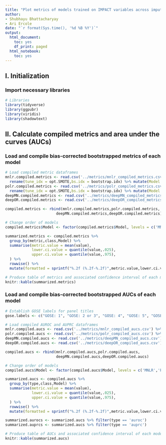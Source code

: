 ```yaml
---
title: "Plot metrics of models trained on IMPACT variables across imputations"
author:
- Shubhayu Bhattacharyay
- Ari Ercole
date: "`r format(Sys.time(), '%d %B %Y')`"
output:
  html_document:
    toc: yes
    df_print: paged
  html_notebook:
    toc: yes
---
```

<style type="text/css">
.main-container {
max-width: 1800px;
margin-left: auto;
margin-right: auto;
}
</style>

## I. Initialization

### Import necessary libraries
```r
# Libraries
library(tidyverse)
library(ggpubr)
library(viridis)
library(shadowtext)
```

## II. Calculate compiled metrics and area under the curves (AUCs)

### Load and compile bias-corrected bootstrapped metrics of each model
```r
# Load compiled metric dataframes
mnlr.compiled.metrics <- read.csv('../metrics/mnlr_compiled_metrics.csv') %>% 
  rename(tune_idx = opt.SMOTE,bs.idx = bootstrap.idx) %>% mutate(Model = 'MNLR')
polr.compiled.metrics <- read.csv('../metrics/polr_compiled_metrics.csv') %>% 
  rename(tune_idx = opt.SMOTE,bs.idx = bootstrap.idx) %>% mutate(Model = 'POLR')
deepMN.compiled.metrics <- read.csv('../metrics/deepMN_compiled_metrics.csv') %>% mutate(Model = 'DeepMN')
deepOR.compiled.metrics <- read.csv('../metrics/deepOR_compiled_metrics.csv') %>% mutate(Model = 'DeepOR')

compiled.metrics <- rbind(mnlr.compiled.metrics,polr.compiled.metrics,
                       deepMN.compiled.metrics,deepOR.compiled.metrics)

# Change order of models
compiled.metrics$Model <- factor(compiled.metrics$Model, levels = c('MNLR','POLR','DeepMN','DeepOR'))

summarized.metrics <- compiled.metrics %>% 
  group_by(metric,class,Model) %>%
  summarise(metric.value = mean(value),
            lower.ci.value = quantile(value,.025),
            upper.ci.value = quantile(value,.975),
  ) %>% 
  rowwise() %>% 
  mutate(formatted = sprintf("%.2f (%.2f-%.2f)",metric.value,lower.ci.value,upper.ci.value))

# Produce table of metrics and associated confidence interval of each model type
knitr::kable(summarized.metrics)
```

### Load and compile bias-corrected bootstrapped AUCs of each model
```r
# Establish GOSE labels for panel titles
gose.labels <- c("GOSE: 1", "GOSE: 2 or 3", "GOSE: 4", "GOSE: 5", "GOSE: 6", "GOSE: 7", "GOSE: 8")

# Load compiled AUROC and AUPRC dataframes
mnlr.compiled.aucs <- read.csv('../metrics/mnlr_compiled_aucs.csv') %>% rename(tune_idx = opt.SMOTE) %>% mutate(Model = 'MNLR')
polr.compiled.aucs <- read.csv('../metrics/polr_compiled_aucs.csv') %>% rename(tune_idx = opt.SMOTE) %>% mutate(Model = 'POLR')
deepMN.compiled.aucs <- read.csv('../metrics/deepMN_compiled_aucs.csv') %>% mutate(Model = 'DeepMN')
deepOR.compiled.aucs <- read.csv('../metrics/deepOR_compiled_aucs.csv') %>% mutate(Model = 'DeepOR')

compiled.aucs <- rbind(mnlr.compiled.aucs,polr.compiled.aucs,
                       deepMN.compiled.aucs,deepOR.compiled.aucs)

# Change order of models
compiled.aucs$Model <- factor(compiled.aucs$Model, levels = c('MNLR','POLR','DeepMN','DeepOR'))

summarized.aucs <- compiled.aucs %>% 
  group_by(type,class,Model) %>%
  summarise(metric.value = mean(value),
            lower.ci.value = quantile(value,.025),
            upper.ci.value = quantile(value,.975),
  ) %>% 
  rowwise() %>% 
  mutate(formatted = sprintf("%.2f (%.2f-%.2f)",metric.value,lower.ci.value,upper.ci.value))

summarized.aurocs <- summarized.aucs %>% filter(type == 'auroc')
summarized.auprcs <- summarized.aucs %>% filter(type == 'auprc')

# Produce table of AUCs and associated confidence interval of each model type
knitr::kable(summarized.aucs)
```